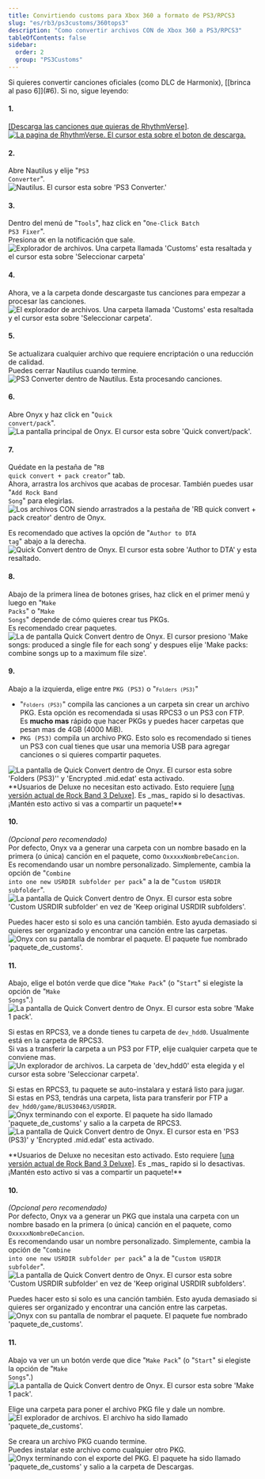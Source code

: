 ```yaml
---
title: Convirtiendo customs para Xbox 360 a formato de PS3/RPCS3
slug: "es/rb3/ps3customs/360tops3"
description: "Como convertir archivos CON de Xbox 360 a PS3/RPCS3"
tableOfContents: false
sidebar:
  order: 2
  group: "PS3Customs"
---
```


<Aside type="caution">Si quieres convertir canciones oficiales (como DLC de Harmonix), [[brinca al paso 6]](#6). Si no, sigue leyendo:</Aside>

#### 1.
<a href="https://rhythmverse.co/songfiles/game/rb3xbox" target="_blank" rel="noopener noreferrer">[Descarga las canciones que quieras de RhythmVerse]</a>.  
<a href="https://rhythmverse.co/songfiles/game/rb3xbox" target="_blank" rel="noopener noreferrer"><Image src={rhythmverse} alt="La pagina de RhythmVerse. El cursor esta sobre el boton de descarga." /></a>

#### 2.
Abre Nautilus y elije <span title="Convertidor de PS3">"<code>PS3 Converter</code>"</span>.  
<Image src={nautilushomeps3} alt="Nautilus. El cursor esta sobre 'PS3 Converter.'" />

#### 3.
Dentro del menú de <span title="Herramientas">"<code>Tools</code>"</span>, haz click en <span title="Corrector de un click para el PS3">"<code>One-Click Batch PS3 Fixer</code>"</span>.  
Presiona `OK` en la notificación que sale.  
<Image src={nautilusps3oneclick} alt="Explorador de archivos. Una carpeta llamada 'Customs' esta resaltada y el cursor esta sobre 'Seleccionar carpeta'" />

#### 4.
Ahora, ve a la carpeta donde descargaste tus canciones para empezar a procesar las canciones.  
<Image src={selectconfolderes} alt="El explorador de archivos. Una carpeta llamada 'Customs' esta resaltada y el cursor esta sobre 'Seleccionar carpeta'." />

#### 5.
Se actualizara cualquier archivo que requiere encriptación o una reducción de calidad.  
Puedes cerrar Nautilus cuando termine.  
<Image src={nautilusps3fixerdone} alt="PS3 Converter dentro de Nautilus. Esta procesando canciones." />

#### 6.
Abre Onyx y haz click en <span title="Convertidor/empaquetador rápido">"<code>Quick convert/pack</code>"</span>.  
<Image src={onyxhomequick} alt="La pantalla principal de Onyx. El cursor esta sobre 'Quick convert/pack'." />

#### 7.
Quédate en la pestaña de <span title="Convertidor rápido de RB + Creador de paquetes">"<code>RB quick convert + pack creator</code>"</span> tab.  
Ahora, arrastra los archivos que acabas de procesar. También puedes usar <span title="Agregar canción de Rock Band">"<code>Add Rock Band Song</code>"</span> para elegirlas.  
<Image src={onyxdraganddrop} alt="Los archivos CON siendo arrastrados a la pestaña de 'RB quick convert + pack creator' dentro de Onyx." />

Es recomendado que actives la opción de <span title="Etiqueta de autor en DTA">"<code>Author to DTA tag</code>"</span> abajo a la derecha.  
<Image src={onyxauthor} alt="Quick Convert dentro de Onyx. El cursor esta sobre 'Author to DTA' y esta resaltado." />

#### 8.
Abajo de la primera línea de botones grises, haz click en el primer menú y luego en <span title="Crear paquetes">"<code>Make Packs</code>"</span> o <span title="Crear canciones">"<code>Make Songs</code>"</span> depende de cómo quieres crear tus PKGs.  
Es recomendado crear paquetes.  
<Image src={onyxmakepacks} alt="La de pantalla Quick Convert dentro de Onyx. El cursor presiono 'Make songs: produced a single file for each song' y despues elije 'Make packs: combine songs up to a maximum file size'." /> 

#### 9.
Abajo a la izquierda, elige entre `PKG (PS3)` o <span title="Carpetas (PS3)">"<code>`Folders (PS3)`</code>"</span>
  * <span title="Carpetas (PS3)">"<code>`Folders (PS3)`</code>"</span> compila las canciones a un carpeta sin crear un archivo PKG. Esta opción es recomendada si usas RPCS3 o un PS3 con FTP.  
  Es **mucho mas** rápido que hacer PKGs y puedes hacer carpetas que pesan mas de 4GB (4000 MiB).
  * `PKG (PS3)` compila un archivo PKG. Esto solo es recomendado si tienes un PS3 con cual tienes que usar una memoria USB para agregar canciones o si quieres compartir paquetes.

<Tabs>
  <TabItem label="Folders (PS3)">
  	<Image src={onyxoutfolderes} alt="La pantalla de Quick Convert dentro de Onyx. El cursor esta sobre 'Folders (PS3)'' y 'Encrypted .mid.edat' esta activado." />
<Aside>**Usuarios de Deluxe no necesitan esto activado. Esto requiere <a href="https://rb3dx.milohax.org" target="_blank" rel="noopener noreferrer">[una versión actual de Rock Band 3 Deluxe]</a>.  
Es _mas_ rapido si lo desactivas.  
¡Mantén esto activo si vas a compartir un paquete!**</Aside>

#### 10.
_(Opcional pero recomendado)_  
Por defecto, Onyx va a generar una carpeta con un nombre basado en la primera (o única) canción en el paquete, como `OxxxxxNombreDeCancion`.  
Es recomendando usar un nombre personalizado. Simplemente, cambia la opción de <span title="Combinar a una subcarpeta de USRDIR nueva por paquete">"<code>Combine into one new USRDIR subfolder per pack</code>"</span> a la de <span title="Subfolder de USRDIR personalizado">"<code>Custom USRDIR subfolder</code>"</span>.  
<Image src={onyxfoldernamerpcs3es} alt="La pantalla de Quick Convert dentro de Onyx. El cursor esta sobre 'Custom USRDIR subfolder' en vez de 'Keep original USRDIR subfolders'." />

Puedes hacer esto si solo es una canción también. Esto ayuda demasiado si quieres ser organizado y encontrar una canción entre las carpetas.  
<Image src={onyxnamepackes} alt="Onyx con su pantalla de nombrar el paquete. El paquete fue nombrado 'paquete_de_customs'." />

#### 11.
Abajo, elige el botón verde que dice <span title="Crear paquete">"<code>Make Pack</code>"</span> (o <span title="Iniciar">"<code>Start</code>"</span> si elegiste la opción de <span title="Crear canciones">"<code>Make Songs</code>"</span>.)  
<Image src={onyxmakepackrpcs3es} alt="La pantalla de Quick Convert dentro de Onyx. El cursor esta sobre 'Make 1 pack'." />

Si estas en RPCS3, ve a donde tienes tu carpeta de `dev_hdd0`. Usualmente está en la carpeta de RPCS3.  
Si vas a transferir la carpeta a un PS3 por FTP, elije cualquier carpeta que te conviene mas.  
<Image src={savefolderes} alt="Un explorador de archivos. La carpeta de 'dev_hdd0' esta elegida y el cursor esta sobre 'Seleccionar carpeta'." />

Si estas en RPCS3, tu paquete se auto-instalara y estará listo para jugar.  
Si estas en PS3, tendrás una carpeta, lista para transferir por FTP a `dev_hdd0/game/BLUS30463/USRDIR`.  
<Image src={onyxcreatedrpcs3es} alt="Onyx terminando con el exporte. El paquete ha sido llamado 'paquete_de_customs' y salio a la carpeta de RPCS3." />
</TabItem>
  <TabItem label="PKG (PS3)">
  	<Image src={onyxoutpkges} alt="La pantalla de Quick Convert dentro de Onyx. El cursor esta en 'PS3 (PS3)' y 'Encrypted .mid.edat' esta activado." />

<Aside>**Usuarios de Deluxe no necesitan esto activado. Esto requiere <a href="https://rb3dx.milohax.org" target="_blank" rel="noopener noreferrer">[una versión actual de Rock Band 3 Deluxe]</a>.  
Es _mas_ rapido si lo desactivas.  
¡Mantén esto activo si vas a compartir un paquete!**</Aside>

#### 10.
_(Opcional pero recomendado)_  
Por defecto, Onyx va a generar un PKG que instala una carpeta con un nombre basado en la primera (o única) canción en el paquete, como `OxxxxxNombreDeCancion`.  
Es recomendando usar un nombre personalizado. Simplemente, cambia la opción de <span title="Combinar a una subcarpeta de USRDIR nueva por paquete">"<code>Combine into one new USRDIR subfolder per pack</code>"</span> a la de <span title="Subfolder de USRDIR personalizado">"<code>Custom USRDIR subfolder</code>"</span>.  
<Image src={onyxfoldernamepkges} alt="La pantalla de Quick Convert dentro de Onyx. El cursor esta sobre 'Custom USRDIR subfolder' en vez de 'Keep original USRDIR subfolders'." />

Puedes hacer esto si solo es una canción también. Esto ayuda demasiado si quieres ser organizado y encontrar una canción entre las carpetas.  
<Image src={onyxnamepackes} alt="Onyx con su pantalla de nombrar el paquete. El paquete fue nombrado 'paquete_de_customs'." />

#### 11.
Abajo va ver un un botón verde que dice <span title="Crear paquete">"<code>Make Pack</code>"</span> (o <span title="Iniciar">"<code>Start</code>"</span> si elegiste la opción de <span title="Crear canciones">"<code>Make Songs</code>"</span>.)  
<Image src={onyxmakepackpkges} alt="La pantalla de Quick Convert dentro de Onyx. El cursor esta sobre 'Make 1 pack'." />

Elige una carpeta para poner el archivo PKG file y dale un nombre.  
<Image src={savepkges} alt="El explorador de archivos. El archivo ha sido llamado 'paquete_de_customs'." />

Se creara un archivo PKG cuando termine.  
Puedes instalar este archivo como cualquier otro PKG.  
<Image src={onyxcreatedpkges} alt="Onyx terminando con el exporte del PKG. El paquete ha sido llamado 'paquete_de_customs' y salio a la carpeta de Descargas." />
  </TabItem>
</Tabs>